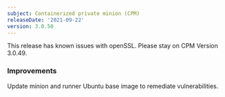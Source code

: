 ```yaml
---
subject: Containerized private minion (CPM)
releaseDate: '2021-09-22'
version: 3.0.50
---
```


<Callout variant="caution">
  This release has known issues with openSSL. Please stay on CPM Version 3.0.49.
</Callout>

### Improvements

Update minion and runner Ubuntu base image to remediate vulnerabilities.
